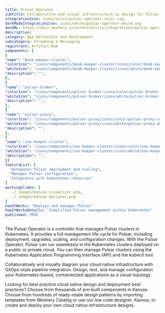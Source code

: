 ```yaml
---
title: Pulsar Operator
subtitle: Collaborative and visual infrastructure as design for Pulsar Operator
integrationIcon: icons/color/pulsar-operator-color.svg
darkModeIntegrationIcon: icons/white/pulsar-operator-white.svg
docURL: https://docs.meshery.io/extensibility/integrations/pulsar-operator
description: 
category: App Definition and Development
subcategory: Streaming & Messaging
registrant: Artifact Hub
components: [
{
"name": "book-keeper-cluster",
"colorIcon": "icons/components/book-keeper-cluster/icons/color/book-keeper-cluster-color.svg",
"whiteIcon": "icons/components/book-keeper-cluster/icons/white/book-keeper-cluster-white.svg",
"description": "",
},
{
"name": "pulsar-broker",
"colorIcon": "icons/components/pulsar-broker/icons/color/pulsar-broker-color.svg",
"whiteIcon": "icons/components/pulsar-broker/icons/white/pulsar-broker-white.svg",
"description": "",
},
{
"name": "pulsar-proxy",
"colorIcon": "icons/components/pulsar-proxy/icons/color/pulsar-proxy-color.svg",
"whiteIcon": "icons/components/pulsar-proxy/icons/white/pulsar-proxy-white.svg",
"description": "",
},
{
"name": "zoo-keeper-cluster",
"colorIcon": "icons/components/zoo-keeper-cluster/icons/color/zoo-keeper-cluster-color.svg",
"whiteIcon": "icons/components/zoo-keeper-cluster/icons/white/zoo-keeper-cluster-white.svg",
"description": "",
}]
featureList: [
  "Automates Pulsar deployment and scaling",
  "Manages Pulsar configuration",
  "Integrates with Kubernetes resources"
]
workingSlides: [
  ../_images/kanvas-visualizer.png,
  ../_images/kanvas-designer.png
]
howItWorks: "Deploys and manages Pulsar"
howItWorksDetails: "Simplified Pulsar management within Kubernetes"
published: TRUE
---
```

<p>
The Pulsar Operator is a controller that manages Pulsar clusters in Kubernetes. It provides a full management life-cycle for Pulsar, including deployment, upgrades, scaling, and configuration changes. With the Pulsar Operator, Pulsar can run seamlessly in the Kubernetes clusters deployed on a public or private cloud. You can then manage Pulsar clusters using the Kubernetes Application Programming Interface (API) and the kubectl tool.
</p>
<p>
    Collaboratively and visually diagram your cloud native infrastructure with GitOps-style pipeline integration. Design, test, and manage configuration your Kubernetes-based, containerized applications as a visual topology.
</p>
<p>
    Looking for best practice cloud native design and deployment best practices? Choose from thousands of pre-built components in Kanvas. Choose from hundreds of ready-made design patterns by importing templates from Meshery Catalog or use our low code designer, Kanvas, to create and deploy your own cloud native infrastructure designs.
</p>
